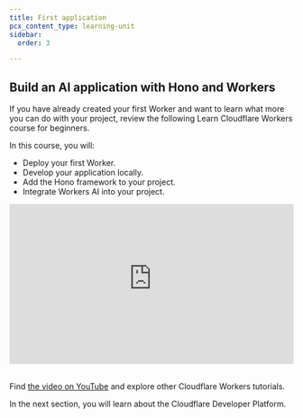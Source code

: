 ```yaml
---
title: First application
pcx_content_type: learning-unit
sidebar:
  order: 3

---
```


## Build an AI application with Hono and Workers

If you have already created your first Worker and want to learn what more you can do with your project, review the following Learn Cloudflare Workers course for beginners.

In this course, you will:

* Deploy your first Worker.
* Develop your application locally.
* Add the Hono framework to your project.
* Integrate Workers AI into your project.

<div style="position: relative; padding-top: 56.25%;">
    <iframe
        src="https://customer-1mwganm1ma0xgnmj.cloudflarestream.com/7cb5528acbea8502c810781e1970b453/iframe?preload=true&letterboxColor=transparent"
        style="border: none; position: absolute; top: 0; left: 0; height: 100%; width: 100%;"
        allow="accelerometer; gyroscope; autoplay; encrypted-media; picture-in-picture;"
        allowfullscreen="true">
    </iframe>
</div>

<br/>

Find [the video on YouTube](https://youtu.be/H7Qe96fqg1M?si=GVkdGLrmb1faiHma) and explore other Cloudflare Workers tutorials.

In the next section, you will learn about the Cloudflare Developer Platform.
